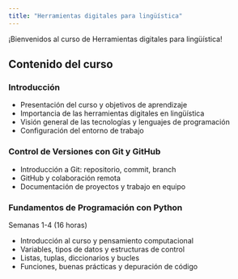 ```yaml
---
title: "Herramientas digitales para lingüística"
---
```


¡Bienvenidos al curso de Herramientas digitales para lingüística!

## Contenido del curso

### Introducción

- Presentación del curso y objetivos de aprendizaje
- Importancia de las herramientas digitales en lingüística
- Visión general de las tecnologías y lenguajes de programación
- Configuración del entorno de trabajo

### Control de Versiones con Git y GitHub

- Introducción a Git: repositorio, commit, branch
- GitHub y colaboración remota
- Documentación de proyectos y trabajo en equipo

### Fundamentos de Programación con Python
Semanas 1-4 (16 horas)

- Introducción al curso y pensamiento computacional
- Variables, tipos de datos y estructuras de control
- Listas, tuplas, diccionarios y bucles
- Funciones, buenas prácticas y depuración de código

